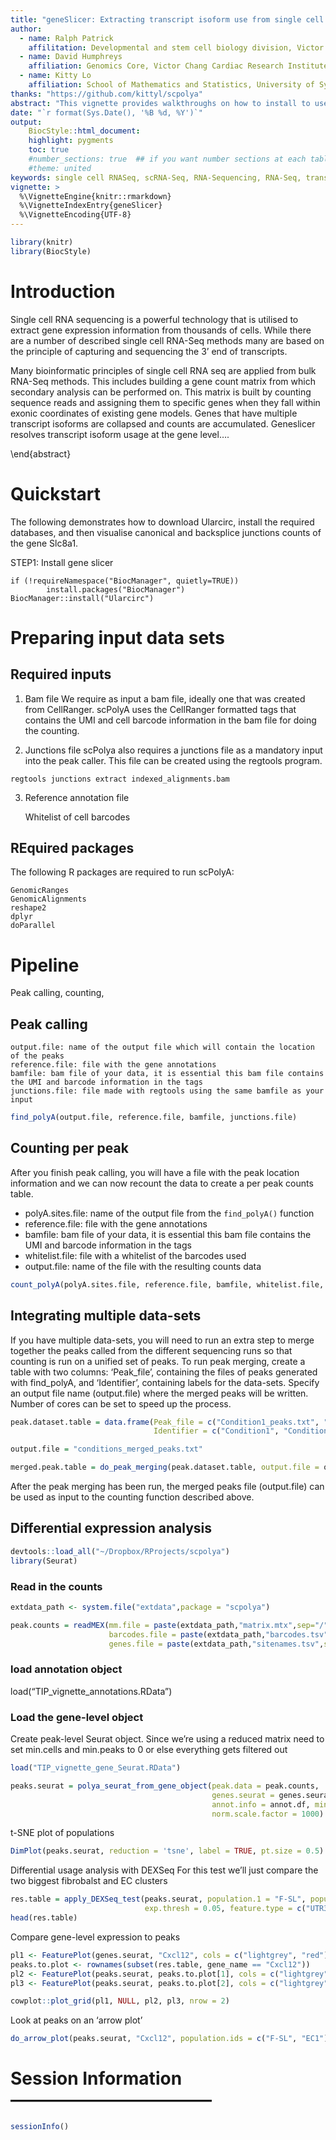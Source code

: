 ```yaml
---
title: "geneSlicer: Extracting transcript isoform use from single cell RNAseq"
author: 
  - name: Ralph Patrick
    affilitation: Developmental and stem cell biology division, Victor Chang Cardirac Research Institute
  - name: David Humphreys
    affiliation: Genomics Core, Victor Chang Cardiac Research Institute
  - name: Kitty Lo
    affiliation: School of Mathematics and Statistics, University of Sydney
thanks: "https://github.com/kittyl/scpolya"
abstract: "This vignette provides walkthroughs on how to install to use geneSlicer on single cell RNAseq data that enriches poly(A) transcripts (i.e. a 3' targetted protocol)."
date: "`r format(Sys.Date(), '%B %d, %Y')`"
output: 
    BiocStyle::html_document:
    highlight: pygments
    toc: true
    #number_sections: true  ## if you want number sections at each table header
    #theme: united 
keywords: single cell RNASeq, scRNA-Seq, RNA-Sequencing, RNA-Seq, transcript isoform
vignette: >
  %\VignetteEngine{knitr::rmarkdown}
  %\VignetteIndexEntry{geneSlicer}
  %\VignetteEncoding{UTF-8}
---
```


```r
library(knitr)
library(BiocStyle)
```




# Introduction

Single cell RNA sequencing is a powerful technology that is utilised to extract gene expression information from thousands of cells. While there are a number of described single cell RNA-Seq methods many are based on the principle of capturing and sequencing the 3' end of transcripts. 

Many bioinformatic principles of single cell RNA seq are applied from bulk RNA-Seq methods. This includes building a gene count matrix from which secondary analysis can be performed on. This matrix is built by counting sequence reads and assigning them to specific genes when they fall within exonic coordinates of existing gene models. Genes that have multiple transcript isoforms are collapsed and counts are accumulated. Geneslicer resolves transcript isoform usage at the gene level....






\end{abstract}

# Quickstart

The following demonstrates how to download Ularcirc, install the required databases, and then visualise canonical and backsplice junctions counts of the gene Slc8a1.  


STEP1: Install gene slicer

```
if (!requireNamespace("BiocManager", quietly=TRUE))
        install.packages("BiocManager")
BiocManager::install("Ularcirc")
```




# Preparing input data sets

## Required inputs



1. Bam file We require as input a bam file, ideally one that was created from CellRanger. scPolyA uses the CellRanger formatted tags that contains the UMI and cell barcode information in the bam file for doing the counting.

2. Junctions file scPolya also requires a junctions file as a mandatory input into the peak caller. This file can be created using the regtools program.

```
regtools junctions extract indexed_alignments.bam
```


3. Reference annotation file

    Whitelist of cell barcodes




## REquired packages

The following R packages are required to run scPolyA:

    GenomicRanges
    GenomicAlignments
    reshape2
    dplyr
    doParallel



# Pipeline

Peak calling, counting, 

## Peak calling


    output.file: name of the output file which will contain the location of the peaks
    reference.file: file with the gene annotations
    bamfile: bam file of your data, it is essential this bam file contains the UMI and barcode information in the tags
    junctions.file: file made with regtools using the same bamfile as your input

```r
find_polyA(output.file, reference.file, bamfile, junctions.file) 
```



## Counting per peak 

After you finish peak calling, you will have a file with the peak location information and we can now recount the data to create a per peak counts table. 

* polyA.sites.file: name of the output file from the `find_polyA()` function
* reference.file: file with the gene annotations 
* bamfile: bam file of your data, it is essential this bam file contains the UMI and barcode information in the tags 
* whitelist.file: file with a whitelist of the barcodes used 
* output.file: name of the file with the resulting counts data 

```r
count_polyA(polyA.sites.file, reference.file, bamfile, whitelist.file, output.file) 
```

## Integrating multiple data-sets

If you have multiple data-sets, you will need to run an extra step to merge together the peaks called from the different sequencing runs so that counting is run on a unified set of peaks. To run peak merging, create a table with two columns: 'Peak_file', containing the files of peaks generated with find_polyA, and 'Identifier', containing labels for the data-sets. Specify an output file name (output.file) where the merged peaks will be written. Number of cores can be set to speed up the process. 

```r
peak.dataset.table = data.frame(Peak_file = c("Condition1_peaks.txt", "Condition2_peaks.txt"),
                                Identifier = c("Condition1", "Condition2"), stringsAsFactors = FALSE)

output.file = "conditions_merged_peaks.txt"

merged.peak.table = do_peak_merging(peak.dataset.table, output.file = output.file, ncores = 4)
```

After the peak merging has been run, the merged peaks file (output.file) can be used as input to the counting function described above.




## Differential expression analysis

```r
devtools::load_all("~/Dropbox/RProjects/scpolya")
library(Seurat)
```

### Read in the counts
```r
extdata_path <- system.file("extdata",package = "scpolya")

peak.counts = readMEX(mm.file = paste(extdata_path,"matrix.mtx",sep="/"),
                      barcodes.file = paste(extdata_path,"barcodes.tsv",sep="/"),
                      genes.file = paste(extdata_path,"sitenames.tsv",sep="/"))
```

### load annotation object
load("TIP_vignette_annotations.RData")

### Load the gene-level object
Create peak-level Seurat object.
Since we're using a reduced matrix need to set min.cells and min.peaks to 0 or 
else everything gets filtered out

```r
load("TIP_vignette_gene_Seurat.RData")

peaks.seurat = polya_seurat_from_gene_object(peak.data = peak.counts, 
                                             genes.seurat = genes.seurat, 
                                             annot.info = annot.df, min.cells = 0, min.peaks = 0, 
                                             norm.scale.factor = 1000)
```
t-SNE plot of populations
```r
DimPlot(peaks.seurat, reduction = 'tsne', label = TRUE, pt.size = 0.5)
```

Differential usage analysis with DEXSeq
For this test we'll just compare the two biggest fibrobalst and EC clusters

```r
res.table = apply_DEXSeq_test(peaks.seurat, population.1 = "F-SL", population.2 = "EC1",
                              exp.thresh = 0.05, feature.type = c("UTR3", "exon"))
head(res.table)
```


Compare gene-level expression to peaks

```r
pl1 <- FeaturePlot(genes.seurat, "Cxcl12", cols = c("lightgrey", "red"))
peaks.to.plot <- rownames(subset(res.table, gene_name == "Cxcl12"))
pl2 <- FeaturePlot(peaks.seurat, peaks.to.plot[1], cols = c("lightgrey", "red"))
pl3 <- FeaturePlot(peaks.seurat, peaks.to.plot[2], cols = c("lightgrey", "red"))

cowplot::plot_grid(pl1, NULL, pl2, pl3, nrow = 2)
```

Look at peaks on an 'arrow plot'
```r
do_arrow_plot(peaks.seurat, "Cxcl12", population.ids = c("F-SL", "EC1"))

```



# Session Information-----------------------------------

```r
sessionInfo()
```


